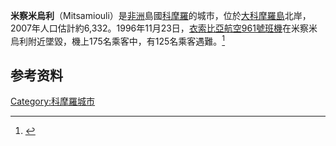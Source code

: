 {{Infobox settlement
|image_skyline=Mitsamiouli street.jpg
|pushpin_map=Comoros
}}
'''米察米烏利'''（Mitsamiouli）是[[非洲|非洲]]島國[[科摩羅|科摩羅]]的城市，位於[[大科摩羅島|大科摩羅島]]北岸，2007年人口估計約6,332。1996年11月23日，[[衣索比亞航空961號班機空難|衣索比亞航空961號班機]]在米察米烏利附近墜毀，機上175名乘客中，有125名乘客遇難。<ref>{{cite web|url=http://news.bbc.co.uk/onthisday/hi/dates/stories/november/23/newsid_2547000/2547715.stm|title=1996: Hijacked jet crashes into sea|publisher=BBC|access-date=31 October 2016|archive-date=2021-11-23|archive-url=https://web.archive.org/web/20211123040315/http://news.bbc.co.uk/onthisday/hi/dates/stories/november/23/newsid_2547000/2547715.stm|dead-url=no}}</ref>

==参考资料==
{{refs}}

{{Coord|11|23|S|43|17|E|region:KM_type:city|display=title}}

[[Category:科摩羅城市|Category:科摩羅城市]]

{{Comoros-stub}}